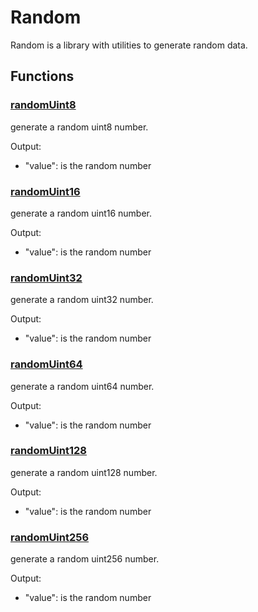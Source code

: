 # Random

Random is a library with utilities to generate random data.

## Functions

### [randomUint8](https://github.com/flashbots/suave-std/tree/main/src/Random.sol#L10)

generate a random uint8 number.

Output:

- "value": is the random number

### [randomUint16](https://github.com/flashbots/suave-std/tree/main/src/Random.sol#L19)

generate a random uint16 number.

Output:

- "value": is the random number

### [randomUint32](https://github.com/flashbots/suave-std/tree/main/src/Random.sol#L28)

generate a random uint32 number.

Output:

- "value": is the random number

### [randomUint64](https://github.com/flashbots/suave-std/tree/main/src/Random.sol#L37)

generate a random uint64 number.

Output:

- "value": is the random number

### [randomUint128](https://github.com/flashbots/suave-std/tree/main/src/Random.sol#L46)

generate a random uint128 number.

Output:

- "value": is the random number

### [randomUint256](https://github.com/flashbots/suave-std/tree/main/src/Random.sol#L55)

generate a random uint256 number.

Output:

- "value": is the random number
